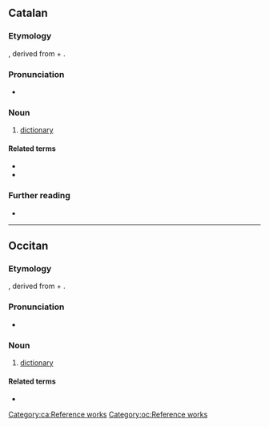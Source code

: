 ==Catalan==

===Etymology===
{{bor|ca|ML.|dictiōnārium||dictionary}}, derived from {{der|ca|la|dictiō||saying, speaking}} + {{m|la|-ārium}}.

===Pronunciation===
* {{ca-IPA}}

===Noun===
{{ca-noun|m}}

# [[dictionary]]

====Related terms====
* {{l|ca|dicció}}
* {{l|ca|dir}}

===Further reading===
* {{R:IEC2}}

[[Category:ca:Reference works]]

----

==Occitan==

===Etymology===
{{bor|oc|ML.|dictiōnārium||dictionary}}, derived from {{der|oc|la|dictiō||saying, speaking}} + {{m|la|-ārium}}.

===Pronunciation===
* {{IPA|/dit͡sjuˈnaɾi/|lang=oc}}

===Noun===
{{oc-noun|m}}

# [[dictionary]]

====Related terms====
* {{l|oc|dire}}

[[Category:oc:Reference works]]